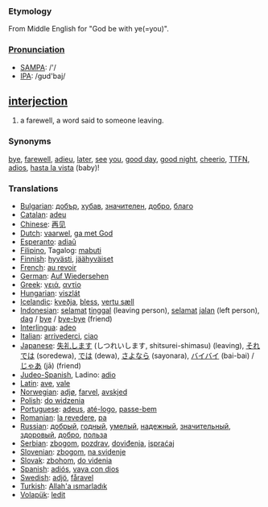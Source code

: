 === Etymology ===
From Middle English for "God be with ye(=you)".

===[[Pronunciation]]===
*[[w:SAMPA|SAMPA]]: /'/
*[[w:IPA|IPA]]: /gʊd'baj/

== [[interjection]] ==
#a farewell, a word said to someone leaving.

=== Synonyms ===
[[bye]], [[farewell]], [[adieu]], [[later]], [[see]] [[you]], [[good day]], [[good night]], [[cheerio]], [[TTFN]], [[adios]], [[hasta la vista]] (baby)!

=== Translations ===
*[[Bulgarian]]: [[добър]], [[хубав]], [[значителен]], [[добро]], [[благо]]
*[[Catalan]]: [[adeu]]
*[[Chinese]]: [[再见]]
*[[Dutch]]: [[vaarwel]], [[ga met God]]
*[[Esperanto]]: [[adiaŭ]]
*[[Filipino]], Tagalog: [[mabuti]]
*[[Finnish]]: [[hyvästi]], [[jäähyväiset]]
*[[French]]: [[au revoir]]
*[[German]]: [[Auf Wiedersehen]]
*[[Greek]]: [[γειά]], [[αντίο]]
*[[Hungarian]]: [[viszlát]]
*[[Icelandic]]: [[kveðja]], [[bless]], [[vertu sæll]]
*[[Indonesian]]: [[selamat]] [[tinggal]] (leaving person), [[selamat]] [[jalan]] (left person), [[dag]] / [[bye]] / [[bye-bye]] (friend)
*[[Interlingua]]: [[adeo]]
*[[Italian]]: [[arrivederci]], [[ciao]]
*[[Japanese]]: [[失礼します]] (しつれいします, shitsurei-shimasu) (leaving), [[それでは]] (soredewa), [[では]] (dewa), [[さよなら]] (sayonara), [[バイバイ]] (bai-bai) / [[じゃあ]] (jā) (friend)
*[[Judeo-Spanish]], Ladino: [[adio]]
*[[Latin]]: [[ave]], [[vale]]
*[[Norwegian]]: [[adjø]], [[farvel]], [[avskjed]]
*[[Polish]]: [[do widzenia]]
*[[Portuguese]]: [[adeus]], [[até-logo]], [[passe-bem]]
*[[Romanian]]: [[la revedere]], [[pa]]
*[[Russian]]: [[добрый]], [[годный]], [[умелый]], [[надежный]], [[значительный]], [[здоровый]], [[добро]], [[польза]]
*[[Serbian]]: [[zbogom]], [[pozdrav]], [[doviđenja]], [[ispraćaj]]
*[[Slovenian]]: [[zbogom]], [[na svidenje]]
*[[Slovak]]: [[zbohom]], [[do videnia]]
*[[Spanish]]: [[adiós]], [[vaya con dios]]
*[[Swedish]]: [[adjö]], [[fåravel]]
*[[Turkish]]: [[Allah'a ısmarladık]]
*[[Volapük]]: [[ledit]]